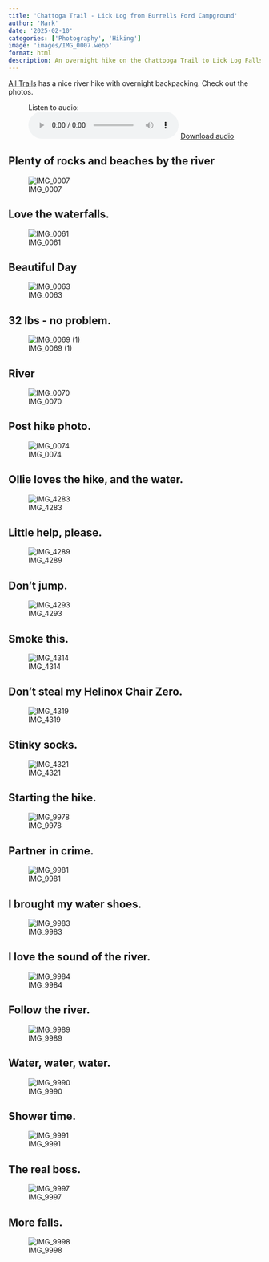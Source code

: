 ```yaml
---
title: 'Chattoga Trail - Lick Log from Burrells Ford Campground'
author: 'Mark'
date: '2025-02-10'
categories: ['Photography', 'Hiking']
image: 'images/IMG_0007.webp'
format: html
description: An overnight hike on the Chattooga Trail to Lick Log Falls from Burrells Ford Campground. We hikd eight miles there, camped, and eight miles back; of course, with Ollie. 
---
```


[All Trails](https://www.alltrails.com/trail/us/south-carolina/foothills-trail-chattooga-river?sh=9ibwrr) has a nice river hike with overnight backpacking. Check out the photos.

<figure>
  <figcaption>Listen to audio:</figcaption>
  <audio controls src="https://github.com/mtgingrass/my-website/raw/refs/heads/tourwithmark_quarto/posts/2025-02-10-chattooga-trail-to-lick-log-falls/LickLog.mp3"></audio>
  <a href="https://github.com/mtgingrass/my-website/raw/refs/heads/tourwithmark_quarto/posts/2025-02-10-chattooga-trail-to-lick-log-falls/LickLog.mp3"> Download audio </a>
</figure>

## Plenty of rocks and beaches by the river

![IMG_0007](images/IMG_0007.webp)

## Love the waterfalls.

![IMG_0061](images/IMG_0061.webp)

## Beautiful Day

![IMG_0063](images/IMG_0063.webp)

## 32 lbs - no problem.

![IMG_0069 (1)](images/IMG_0069%20(1).webp)

## River

![IMG_0070](images/IMG_0070.webp)

## Post hike photo.

![IMG_0074](images/IMG_0074.webp)

## Ollie loves the hike, and the water.

![IMG_4283](images/IMG_4283.webp)

## Little help, please.

![IMG_4289](images/IMG_4289.webp)

## Don't jump.

![IMG_4293](images/IMG_4293.webp)

## Smoke this.

![IMG_4314](images/IMG_4314.webp)

## Don't steal my Helinox Chair Zero.

![IMG_4319](images/IMG_4319.webp)

## Stinky socks.

![IMG_4321](images/IMG_4321.webp)

## Starting the hike.

![IMG_9978](images/IMG_9978.webp)

## Partner in crime.

![IMG_9981](images/IMG_9981.webp)

## I brought my water shoes.

![IMG_9983](images/IMG_9983.webp)

## I love the sound of the river.

![IMG_9984](images/IMG_9984.webp)

## Follow the river.

![IMG_9989](images/IMG_9989.webp)

## Water, water, water.

![IMG_9990](images/IMG_9990.webp)

## Shower time.

![IMG_9991](images/IMG_9991.webp)

## The real boss.

![IMG_9997](images/IMG_9997.webp)

## More falls.

![IMG_9998](images/IMG_9998.webp)
